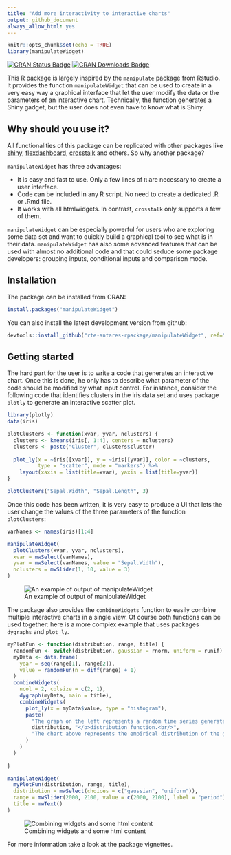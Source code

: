 ```yaml
---
title: "Add more interactivity to interactive charts"
output: github_document
always_allow_html: yes
---
```


```r
knitr::opts_chunk$set(echo = TRUE)
library(manipulateWidget)
```


[![CRAN Status Badge](http://www.r-pkg.org/badges/version/manipulateWidget)](http://cran.r-project.org/package=manipulateWidget)
[![CRAN Downloads Badge](https://cranlogs.r-pkg.org/badges/manipulateWidget)](http://cran.r-project.org/package=manipulateWidget)

This R package is largely inspired by the `manipulate` package from Rstudio. It provides the function `manipulateWidget` that can be used to create in a very easy way a graphical interface that let the user modify the data or the parameters of an interactive chart. Technically, the function generates a Shiny gadget, but the user does not even have to know what is Shiny.

## Why should you use it?

All functionalities of this package can be replicated with other packages like [shiny](https://shiny.rstudio.com/), [flexdashboard](http://rmarkdown.rstudio.com/flexdashboard/), [crosstalk](http://rstudio.github.io/crosstalk/) and others. So why another package?

`manipulateWidget` has three advantages:

* It is easy and fast to use. Only a few lines of `R` are necessary to create a user interface.
* Code can be included in any R script. No need to create a dedicated .R or .Rmd file. 
* It works with all htmlwidgets. In contrast, `crosstalk` only supports a few of them.

`manipulateWidget` can be especially powerful for users who are exploring some data set and want to quickly build a graphical tool to see what is in their data. `manipulateWidget` has also some advanced features that can be used with almost no additional code and that could seduce some package developers: grouping inputs, conditional inputs and comparison mode.


## Installation

The package can be installed from CRAN:

```r
install.packages("manipulateWidget")
```

You can also install the latest development version from github:

```r
devtools::install_github("rte-antares-rpackage/manipulateWidget", ref="develop")
```


## Getting started

The hard part for the user is to write a code that generates an interactive chart. Once this is
done, he only has to describe what parameter of the code should be modified by what input control. For instance, consider the following code that identifies clusters in the iris data set and uses package `plotly` to generate an interactive scatter plot. 

```r
library(plotly)
data(iris)

plotClusters <- function(xvar, yvar, nclusters) {
  clusters <- kmeans(iris[, 1:4], centers = nclusters)
  clusters <- paste("Cluster", clusters$cluster)
  
  plot_ly(x = ~iris[[xvar]], y = ~iris[[yvar]], color = ~clusters,
          type = "scatter", mode = "markers") %>% 
    layout(xaxis = list(title=xvar), yaxis = list(title=yvar))
}

plotClusters("Sepal.Width", "Sepal.Length", 3)
```

Once this code has been written, it is very easy to produce a UI that lets the user change the values of the three parameters of the function `plotClusters`:

```r
varNames <- names(iris)[1:4]

manipulateWidget(
  plotClusters(xvar, yvar, nclusters),
  xvar = mwSelect(varNames),
  yvar = mwSelect(varNames, value = "Sepal.Width"),
  nclusters = mwSlider(1, 10, value = 3)
)
```


![An example of output of manipulateWidget](vignettes/example-kmeans.gif)

The package also provides the `combineWidgets` function to easily combine multiple interactive charts in a single view. Of course both functions can be used together: here is a more complex example that uses packages `dygraphs` and `plot_ly`.

```r
myPlotFun <- function(distribution, range, title) {
  randomFun <- switch(distribution, gaussian = rnorm, uniform = runif)
  myData <- data.frame(
    year = seq(range[1], range[2]),
    value = randomFun(n = diff(range) + 1)
  )
  combineWidgets(
    ncol = 2, colsize = c(2, 1),
    dygraph(myData, main = title),
    combineWidgets(
      plot_ly(x = myData$value, type = "histogram"),
      paste(
        "The graph on the left represents a random time series generated using a <b>",
        distribution, "</b>distribution function.<br/>",
        "The chart above represents the empirical distribution of the generated values."
      )
    )
  )
  
}

manipulateWidget(
  myPlotFun(distribution, range, title),
  distribution = mwSelect(choices = c("gaussian", "uniform")),
  range = mwSlider(2000, 2100, value = c(2000, 2100), label = "period"),
  title = mwText()
)

```

![Combining widgets and some html content](vignettes/fancy-example.gif)

For more information take a look at the package vignettes.
